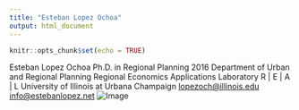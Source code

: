 ```yaml
---
title: "Esteban Lopez Ochoa"
output: html_document
---
```


```r
knitr::opts_chunk$set(echo = TRUE)
```

Esteban Lopez Ochoa 
Ph.D. in Regional Planning 2016
Department of Urban and Regional Planning
Regional Economics Applications Laboratory 
R | E | A | L
University of Illinois at Urbana Champaign
<lopezoch@illinois.edu>
<info@estebanlopez.net>
![Image](http://25.media.tumblr.com/tumblr_lbuqd9J9MS1qz71rio1_500.jpg)
